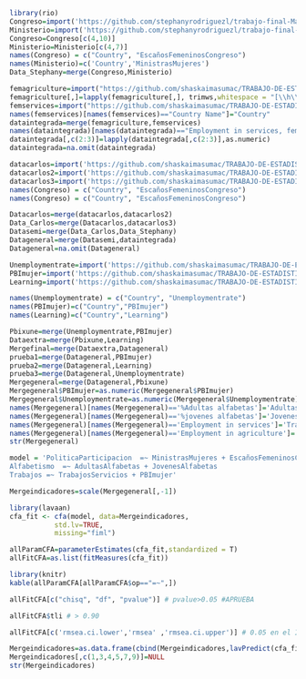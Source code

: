 ```r
library(rio)
Congreso=import('https://github.com/stephanyrodriguezl/trabajo-final-Magallanes/raw/master/Congreso.csv')
Ministerio=import('https://github.com/stephanyrodriguezl/trabajo-final-Magallanes/raw/master/Ministerio.csv')
Congreso=Congreso[c(4,10)]
Ministerio=Ministerio[c(4,7)]
names(Congreso) = c("Country", "EscañosFemeninosCongreso")
names(Ministerio)=c('Country','MinistrasMujeres')
Data_Stephany=merge(Congreso,Ministerio)

femagriculture=import("https://github.com/shaskaimasumac/TRABAJO-DE-ESTADISTICA/raw/master/female%20in%20agriculture.xlsx")
femagriculture[,]=lapply(femagriculture[,], trimws,whitespace = "[\\h\\v]") # no blanks
femservices=import("https://github.com/shaskaimasumac/TRABAJO-DE-ESTADISTICA/raw/master/female%20in%20services.xlsx")
names(femservices)[names(femservices)=="Country Name"]="Country"
dataintegrada=merge(femagriculture,femservices)
names(dataintegrada)[names(dataintegrada)=="Employment in services, female (% of female employment) (modeled ILO estimate)"]="Employment in services"
dataintegrada[,c(2:3)]=lapply(dataintegrada[,c(2:3)],as.numeric)
dataintegrada=na.omit(dataintegrada)

datacarlos=import('https://github.com/shaskaimasumac/TRABAJO-DE-ESTADISTICA/raw/master/%25adultas%20alfabetas.xls')
datacarlos2=import('https://github.com/shaskaimasumac/TRABAJO-DE-ESTADISTICA/raw/master/%25casadas%20entre%2015-19.xlsx')
datacarlos3=import('https://github.com/shaskaimasumac/TRABAJO-DE-ESTADISTICA/raw/master/%25jovenesalfabetas.xls')
names(Congreso) = c("Country", "EscañosFemeninosCongreso")
names(Congreso) = c("Country", "EscañosFemeninosCongreso")

Datacarlos=merge(datacarlos,datacarlos2)
Data_Carlos=merge(Datacarlos,datacarlos3)
Datasemi=merge(Data_Carlos,Data_Stephany)
Datageneral=merge(Datasemi,dataintegrada)
Datageneral=na.omit(Datageneral)

Unemploymentrate=import('https://github.com/shaskaimasumac/TRABAJO-DE-ESTADISTICA/raw/master/Total%20unemployment%20rate%20(female%20to%20male%20ratio).csv')
PBImujer=import('https://github.com/shaskaimasumac/TRABAJO-DE-ESTADISTICA/raw/master/Estimated%20gross%20national%20income%20per%20capita%2C%20female.csv')
Learning=import('https://github.com/shaskaimasumac/TRABAJO-DE-ESTADISTICA/raw/master/Expected%20years%20of%20learning.xlsx')

names(Unemploymentrate) = c("Country", "Unemploymentrate")
names(PBImujer)=c("Country","PBImujer")
names(Learning)=c("Country","Learning")

Pbixune=merge(Unemploymentrate,PBImujer)
Dataextra=merge(Pbixune,Learning)
Mergefinal=merge(Dataextra,Datageneral)
prueba1=merge(Datageneral,PBImujer)
prueba2=merge(Datageneral,Learning)
prueba3=merge(Datageneral,Unemploymentrate)
Mergegeneral=merge(Datageneral,Pbixune)
Mergegeneral$PBImujer=as.numeric(Mergegeneral$PBImujer)
Mergegeneral$Unemploymentrate=as.numeric(Mergegeneral$Unemploymentrate)
names(Mergegeneral)[names(Mergegeneral)=='%Adultas alfabetas']='AdultasAlfabetas'
names(Mergegeneral)[names(Mergegeneral)=='%jovenes alfabetas']='JovenesAlfabetas'
names(Mergegeneral)[names(Mergegeneral)=='Employment in services']='TrabajosServicios'
names(Mergegeneral)[names(Mergegeneral)=='Employment in agriculture']='TrabajosAgri'
str(Mergegeneral)
```
```r
model = 'PoliticaParticipacion  =~ MinistrasMujeres + EscañosFemeninosCongreso
Alfabetismo  =~ AdultasAlfabetas + JovenesAlfabetas
Trabajos =~ TrabajosServicios + PBImujer'

Mergeindicadores=scale(Mergegeneral[,-1])

library(lavaan)
cfa_fit <- cfa(model, data=Mergeindicadores, 
           std.lv=TRUE,  
           missing="fiml")

allParamCFA=parameterEstimates(cfa_fit,standardized = T)
allFitCFA=as.list(fitMeasures(cfa_fit))

library(knitr)
kable(allParamCFA[allParamCFA$op=="=~",])

allFitCFA[c("chisq", "df", "pvalue")] # pvalue>0.05 #APRUEBA

allFitCFA$tli # > 0.90

allFitCFA[c('rmsea.ci.lower','rmsea' ,'rmsea.ci.upper')] # 0.05 en el Int de Conf? #Aprueba

Mergeindicadores=as.data.frame(cbind(Mergeindicadores,lavPredict(cfa_fit)))
Mergeindicadores[,c(1,3,4,5,7,9)]=NULL
str(Mergeindicadores)
```